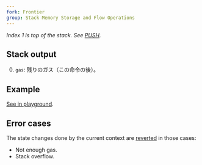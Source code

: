 ```yaml
---
fork: Frontier
group: Stack Memory Storage and Flow Operations
---
```


*Index 1 is top of the stack. See [PUSH](/#60).*

## Stack output

0. `gas`: 残りのガス（この命令の後）。

## Example

[See in playground](/playground?unit=Wei&codeType=Mnemonic&code='GASyPUSH3%2021000zCosqof~transactionyGASLIMITzGaskhaqwjgivenko~context__zResulqis~amounqof%20gjused%20upko%20andbncluding~GASbnstruction'~khe%20z%20%2F%2F%20y%5Cnqt%20k%20tjas%20b%20i_ySUB%01_bjkqyz~_).

## Error cases

The state changes done by the current context are [reverted](#FD) in those cases:
- Not enough gas.
- Stack overflow.
